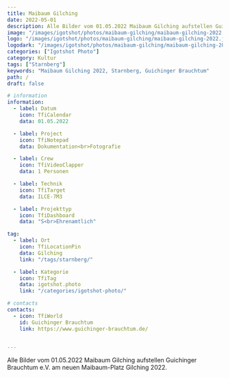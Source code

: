 ```yaml
---
title: Maibaum Gilching
date: 2022-05-01
description: Alle Bilder vom 01.05.2022 Maibaum Gilching aufstellen Guichinger Brauchtum e.V. am neuen Maibaum-Platz Gilching 2022
image: "/images/igotshot/photos/maibaum-gilching/maibaum-gilching-2022.jpg"
logo: "/images/igotshot/photos/maibaum-gilching/maibaum-gilching-2022.jpg"
logodark: "/images/igotshot/photos/maibaum-gilching/maibaum-gilching-2022.jpg"
categories: ["Igotshot Photo"]
category: Kultur
tags: ["Starnberg"]
keywords: "Maibaum Gilching 2022, Starnberg, Guichinger Brauchtum"
path: /
draft: false

# information
information:
  - label: Datum
    icon: TfiCalendar
    data: 01.05.2022

  - label: Project
    icon: TfiNotepad
    data: Dokumentation<br>Fotografie

  - label: Crew
    icon: TfiVideoClapper
    data: 1 Personen

  - label: Technik
    icon: TfiTarget
    data: ILCE-7M3

  - label: Projekttyp
    icon: TfiDashboard
    data: "S<br>Ehrenamtlich"

tag:
  - label: Ort
    icon: TfiLocationPin
    data: Gilching
    link: "/tags/starnberg/"

  - label: Kategorie
    icon: TfiTag
    data: igotshot.photo
    link: "/categories/igotshot-photo/"

# contacts
contacts:
  - icon: TfiWorld
    id: Guichinger Brauchtum
    link: https://www.guichinger-brauchtum.de/


---
```


Alle Bilder vom 01.05.2022 Maibaum Gilching aufstellen Guichinger Brauchtum e.V. am neuen Maibaum-Platz Gilching 2022.